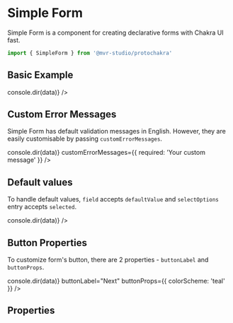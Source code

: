 
<Meta title="Forms/Simple Form" component={SimpleForm} />

# Simple Form

Simple Form is a component for creating declarative forms with Chakra UI fast.

```js
import { SimpleForm } from '@mvr-studio/protochakra'
```

## Basic Example

<Canvas>
  <Story name="Basic Example">
    <SimpleForm
      fields={[
        { label: 'Email Address', name: 'email', type: 'email', isRequired: true, placeholder: 'your@email.com' },
        { label: 'Message', name: 'message', type: 'textarea', isRequired: true, helperText: 'Max 255 characters' },
        {
          label: 'Preferred Contact Way',
          name: 'preferred_contact',
          type: 'select',
          selectOptions: [
            { label: 'Email', value: 'email' },
            { label: 'Phone', value: 'phone' }
          ]
        },
        {
          name: 'marketing_agreement',
          placeholder: 'I agree to...',
          type: 'checkbox',
          isRequired: true
        }
      ]}
      onSubmit={(data) => console.dir(data)}
    />
  </Story>
</Canvas>

## Custom Error Messages

Simple Form has default validation messages in English. However, they are easily customisable by passing `customErrorMessages`.

<Canvas>
  <Story name="Custom Error Messages">
    <SimpleForm
      fields={[
        { label: 'Email Address', name: 'email', type: 'email', isRequired: true, placeholder: 'your@email.com' }
      ]}
      onSubmit={(data) => console.dir(data)}
      customErrorMessages={{ required: 'Your custom message' }}
    />
  </Story>
</Canvas>

## Default values

To handle default values, `field` accepts `defaultValue` and `selectOptions` entry accepts `selected`.

<Canvas>
  <Story name="Default values">
    <SimpleForm
      fields={[
        {
          label: 'Email Address',
          name: 'email',
          type: 'email',
          isRequired: true,
          placeholder: 'your@email.com',
          defaultValue: 'john@doe.com'
        },
        {
          label: 'Preferred Contact Way',
          name: 'preferred_contact',
          type: 'select',
          selectOptions: [
            { label: 'Email', value: 'email' },
            { label: 'Phone', value: 'phone', selected: true }
          ]
        }
      ]}
      onSubmit={(data) => console.dir(data)}
    />
  </Story>
</Canvas>

## Button Properties

To customize form's button, there are 2 properties - `buttonLabel` and `buttonProps`.

<Canvas>
  <Story name="Button Properties">
    <SimpleForm
      fields={[
        { label: 'Email Address', name: 'email', type: 'email', isRequired: true, placeholder: 'your@email.com' }
      ]}
      onSubmit={(data) => console.dir(data)}
      buttonLabel="Next"
      buttonProps={{
        colorScheme: 'teal'
      }}
    />
  </Story>
</Canvas>

## Properties

<ArgsTable component={SimpleForm} />
